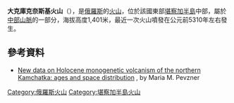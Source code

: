{{coord|56.47|N|157.80|E|display=title|type:mountain}}

'''大克庫克奈斯基火山'''（{{lang-ru|Большой Кекукнайский}}），是[[俄羅斯|俄羅斯]]的[[火山|火山]]，位於該國東部[[堪察加半島|堪察加半島]]中部，屬於[[中部山脈|中部山脈]]的一部分，海拔高度1,401米，最近一次火山噴發在公元前5310年左右發生。

==參考資料==
*[http://kiska.giseis.alaska.edu/kasp/kasp04/abstracts/pevzner.pdf New data on Holocene monogenetic volcanism of the northern Kamchatka: ages and space distribution] {{Wayback|url=http://kiska.giseis.alaska.edu/kasp/kasp04/abstracts/pevzner.pdf |date=20120207062259 }}, by Maria M. Pevzner

{{Russia-geo-stub}}
[[Category:俄羅斯火山|Category:俄羅斯火山]]
[[Category:堪察加半島火山|Category:堪察加半島火山]]
